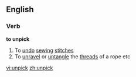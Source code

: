 ==English==

===Verb===
'''to unpick'''

# To [[undo]] [[sewing]] [[stitch]]es
# To [[unravel]] or [[untangle]] the [[thread]]s of a rope etc

[[vi:unpick]]
[[zh:unpick]]